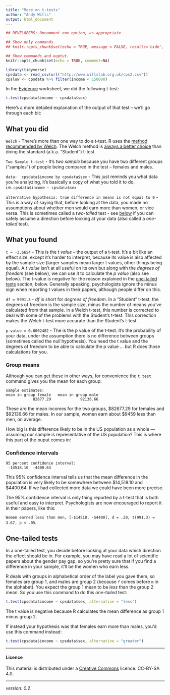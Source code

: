 ```yaml
---
title: "More on t-tests"
author: "Andy Wills"
output: html_document
---
```


```r
## DEVELOPERS: Uncomment one option, as appropriate

## Show only commands.
## knitr::opts_chunk$set(echo = TRUE, message = FALSE, results='hide', fig.keep = 'none', comment=NA)

## Show commands and ouptut.
knitr::opts_chunk$set(echo = TRUE, comment=NA)

library(tidyverse)
cpsdata <- read_csv(url("http://www.willslab.org.uk/cps2.csv"))
cpslow <- cpsdata %>% filter(income < 150000)
```

In the [Evidence](evidence.html) worksheet, we did the following t-test:

```r
t.test(cpsdata$income ~ cpsdata$sex)
```

Here's a more detailed explanation of the output of that test -- we'll go through each bit:

## What you did

`Welch` - There's more than one way to do a t-test. R uses the [method recommended by Welch](https://en.wikipedia.org/wiki/Welch%27s_t-test). The Welch method is [always a better choice](https://daniellakens.blogspot.com/2015/01/always-use-welchs-t-test-instead-of.html) than doing the standard (a.k.a. "Student") t-test.

`Two Sample t-test` - It's _two sample_ because you have two different groups ("samples") of people being compared in the test -- females and males. 

`data:  cpsdata$income by cpsdata$sex` - This just reminds you what data you're analyzing, it's basically a copy of what you told it to do, i.e. `cpsdata$income ~ cpsdata$sex`

`alternative hypothesis: true difference in means is not equal to 0` - This is a way of saying that, before looking at the data, you made no assumptions about whether men would earn more than women, or vice versa. This is sometimes called a _two-tailed_ test - see [below](#one-tail) if you can safely assume a direction before looking at your data (also called a _one-tailed_ test).

## What you found

`t = -3.6654` - This is the _t value_ -- the output of a t-test. It's a bit like an effect size, except it's harder to interpret, because its value is also affected by the sample size (larger samples mean larger t values, other things being equal). A _t value_ isn't at all useful on its own but along with the _degrees of freedom_ (see below), we can use it to calculate the _p value_ (also see below). The t-value is negative for the reason explained in the [one-tailed tests](#one-tail) section, below. Generally speaking, psychologists ignore the minus sign when reporting t values in their papers, although people differ on this.

`df = 9991.3` - _df_ is short for _degrees of freedom_. In a "Student" t-test, the degrees of freedom is the sample size, minus the number of means you've calculated from that sample. In a Welch t-test, this number is corrected to deal with some of the problems with the Student's t-test. This correction makes the Welch t-test more accurate than the Student's t-test.

`p-value = 0.0002482` - The is the p value of the t-test. It's the probability of your data, under the assumption there is no difference between groups (sometimes called the _null_ hypothesis). You need the t value and the degrees of freedom to be able to calculate the p value ... but R does those calculations for you. 

### Group means

Although you can get these in other ways, for convenience the `t.test` command gives you the mean for each group:

```
sample estimates:
mean in group female   mean in group male 
            82677.29             92136.66 
```

These are the mean incomes for the two groups, $82677.29 for females and $92136.66 for males. In our sample, women earn about $9459 less than men, on average. 

How big is this difference likely to be in the US population as a whole --- assuming our sample is representative of the US population? This is where this part of the ouput comes in:

<a name="ci"></a>

### Confidence intervals
```
95 percent confidence interval:
 -14518.10  -4400.64
```
This 95% confidence interval tells us that the mean difference in the population is very likely to be somewhere between $14,518.10 and $4400.64. If we had collected more data we could have been more precise.  

The 95% confidence interval is only thing reported by a t-test that is both useful and easy to interpret. Psychologists are now encouraged to report it in their papers, like this:

`Women earned less than men, [-$14518, -$4400], d = .20, t(991.3) = 3.67, p < .05`.

<a name="one-tail"></a>

## One-tailed tests

In a one-tailed test, you decide before looking at your data which direction the effect should be in. For example, you may have read a lot of scientific papers about the gender pay gap, so you're pretty sure that if you find a difference in your sample, it'll be the women who earn less. 

R deals with groups in alphabetical order of the label you gave them, so females are group 1, and males are group 2 (because `f` comes before `m` in the alphabet). You expect the group 1 mean to be _less_ than the group 2 mean. So you use this command to do this _one-tailed_ test:

```r
t.test(cpsdata$income ~ cpsdata$sex, alternative = "less")
```
The t value is negative because R calculates the mean difference as group 1 minus group 2.

If instead your hypothesis was that females earn more than males, you'd use this command instead:

```r
t.test(cpsdata$income ~ cpsdata$sex, alternative = "greater")
```

____


#### Licence
This material is distributed under a [Creative Commons](https://creativecommons.org/) licence. CC-BY-SA 4.0. 

___

_version: 0.2_
